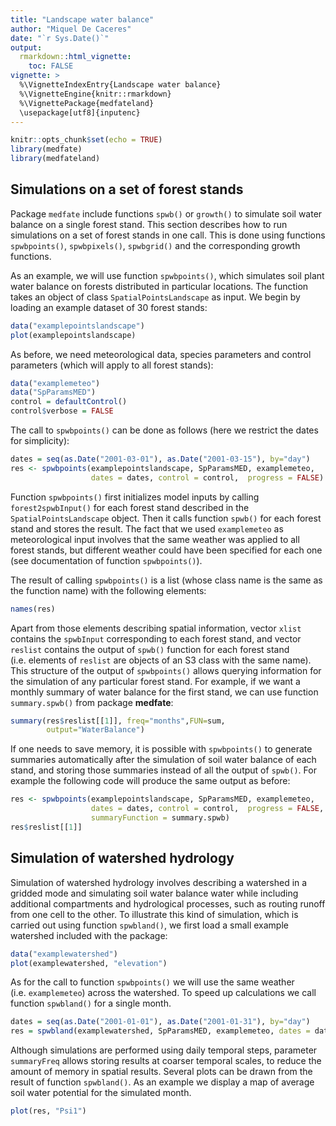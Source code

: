 ```yaml
---
title: "Landscape water balance"
author: "Miquel De Caceres"
date: "`r Sys.Date()`"
output: 
  rmarkdown::html_vignette:
    toc: FALSE
vignette: >
  %\VignetteIndexEntry{Landscape water balance}
  %\VignetteEngine{knitr::rmarkdown}
  %\VignettePackage{medfateland}
  \usepackage[utf8]{inputenc}
---
```


```r
knitr::opts_chunk$set(echo = TRUE)
library(medfate)
library(medfateland)
```



## Simulations on a set of forest stands

Package `medfate` include functions `spwb()` or `growth()` to simulate soil water balance on a single forest stand. This section describes how to run simulations on a set of forest stands in one call. This is done using functions `spwbpoints()`, `spwbpixels()`, `spwbgrid()` and the corresponding growth functions. 

As an example, we will use function `spwbpoints()`, which simulates soil plant water balance on forests distributed in particular locations. The function takes an object of class `SpatialPointsLandscape` as input. We begin by loading an example dataset of 30 forest stands:

```r
data("examplepointslandscape")
plot(examplepointslandscape)
```

As before, we need meteorological data, species parameters and control parameters (which will apply to all forest stands):

```r
data("examplemeteo")
data("SpParamsMED")
control = defaultControl()
control$verbose = FALSE
```

The call to `spwbpoints()` can be done as follows (here we restrict the dates for simplicity):
```r
dates = seq(as.Date("2001-03-01"), as.Date("2001-03-15"), by="day")
res <- spwbpoints(examplepointslandscape, SpParamsMED, examplemeteo, 
                  dates = dates, control = control,  progress = FALSE)
```

Function `spwbpoints()` first initializes model inputs by calling `forest2spwbInput()` for each forest stand described in the `SpatialPointsLandscape` object.  Then it calls function `spwb()` for each forest stand and stores the result. The fact that we used `examplemeteo` as meteorological input involves that the same weather was applied to all forest stands, but different weather could have been specified for each one (see documentation of function `spwbpoints()`).

The result of calling `spwbpoints()` is a list (whose class name is the same as the function name) with the following elements:

```r
names(res)
```

Apart from those elements describing spatial information, vector `xlist` contains the `spwbInput` corresponding to each forest stand, and vector `reslist` contains the output of `spwb()` function for each forest stand (i.e. elements of `reslist` are objects of an S3 class with the same name). This structure of the output of `spwbpoints()` allows querying information for the simulation of any particular forest stand. For example, if we want a monthly summary of water balance for the first stand, we can use function `summary.spwb()` from package **medfate**:

```r
summary(res$reslist[[1]], freq="months",FUN=sum, 
        output="WaterBalance")
```

If one needs to save memory, it is possible with `spwbpoints()` to generate summaries automatically after the simulation of soil water balance of each stand, and storing those summaries instead of all the output of `spwb()`. For example the following code will produce the same output as before: 

```r
res <- spwbpoints(examplepointslandscape, SpParamsMED, examplemeteo, 
                  dates = dates, control = control,  progress = FALSE,
                  summaryFunction = summary.spwb)
res$reslist[[1]]
```


## Simulation of watershed hydrology

Simulation of watershed hydrology involves describing a watershed in a gridded mode and simulating soil water balance water while including additional compartments and hydrological processes, such as routing runoff from one cell to the other. To illustrate this kind of simulation, which is carried out using function `spwbland()`, we first load a small example watershed included with the package:

```r
data("examplewatershed")
plot(examplewatershed, "elevation")
```

As for the call to function `spwbpoints()` we will use the same weather (i.e. `examplemeteo`) across the watershed. To speed up calculations we call function `spwbland()` for a single month.

```r
dates = seq(as.Date("2001-01-01"), as.Date("2001-01-31"), by="day")
res = spwbland(examplewatershed, SpParamsMED, examplemeteo, dates = dates, summaryFreq = "month")
```

Although simulations are performed using daily temporal steps, parameter `summaryFreq` allows storing results at coarser temporal scales, to reduce the amount of memory in spatial results. Several plots can be drawn from the result of function `spwbland()`. As an example we display a map of average soil water potential for the simulated month.
```r
plot(res, "Psi1")
```
